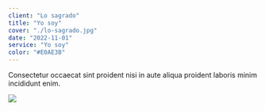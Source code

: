 ```yaml
---
client: "Lo sagrado"
title: "Yo soy"
cover: "./lo-sagrado.jpg"
date: "2022-11-01"
service: "Yo soy"
color: "#E0AE3B"
---
```


Consectetur occaecat sint proident nisi in aute aliqua proident laboris minim incididunt enim.

![](./lo-sagrado.jpg)
